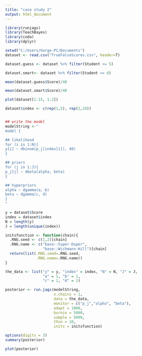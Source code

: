 ---
title: "case study 2"
output: html_document
---

```{r}
library(runjags)
library(TeachBayes)
library(coda)
library(dplyr)

setwd("C:/Users/Gorge-PC/Documents")
dataset <- read.csv("TrueFalseScores.csv", header=T)
```

```{r}
dataset.guess <- dataset %>% filter(Student <= 5)

dataset.smart<- dataset %>% filter(Student >= 6)

mean(dataset.guess$Score)/40

mean(dataset.smart$Score)/40

plot(dataset[1:15, 1:2])
```

```{r}

dataset$index <- c(rep(1,5), rep(2,10))


## write the model
modelString <-"
model {

## likelihood
for (i in 1:N){
y[i] ~ dbinom(p_j[index[i]], 40)
}

## priors
for (j in 1:J){
p_j[j] ~ dbeta(alpha, beta)
}

## hyperpriors
alpha ~ dgamma(a, b)
beta ~ dgamma(c, d)
}
"

y = dataset$Score        
index = dataset$index
N = length(y) 
J = length(unique(index))

initsfunction <- function(chain){
  .RNG.seed <- c(1,2)[chain]
  .RNG.name <- c("base::Super-Duper",
                 "base::Wichmann-Hill")[chain]
  return(list(.RNG.seed=.RNG.seed,
              .RNG.name=.RNG.name))
}

the_data <- list("y" = y, "index" = index, "N" = N, "J" = J,
                 "a" = 1, "b" = 1,
                 "c" = 1, "d" = 1)

posterior <- run.jags(modelString,
                      n.chains = 1,
                      data = the_data,
                      monitor = c("p_j","alpha", "beta"),
                      adapt = 1000,
                      burnin = 5000,
                      sample = 5000,
                      thin = 10, 
                      inits = initsfunction)

options(digits = 3)
summary(posterior)

plot(posterior)

```